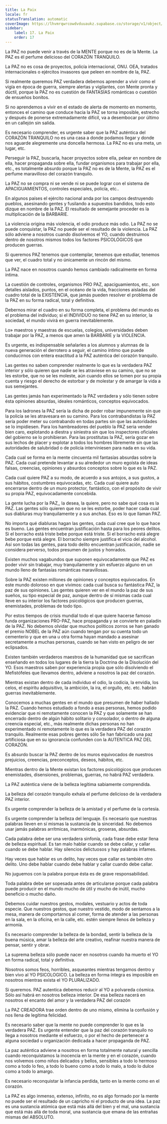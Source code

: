```yaml
---
title: La Paix
locale: fr
statusTranslation: automatic
coverImage: https://lhvmrqwrcowdvduuaukz.supabase.co/storage/v1/object/public/strapi-uploads/small_cover-educacion-fundamental.webp-2d51a7828a2b1309555be27f7e2a61a0.webp
sidebar:
    label: 17. La Paix
    order: 17
---
```

La PAZ no puede venir a través de la MENTE porque no es de la Mente. La PAZ es él perfume delicioso del CORAZÓN TRANQUILO.

La PAZ no es cosa de proyectos, policía internacional, ONU. OEA, tratados internacionales o ejércitos invasores que peleen en nombre de la, PAZ.

Si realmente queremos PAZ verdadera debemos aprender a vivir como el vigía en época de guerra, siempre alertas y vigilantes, con Mente pronta y dúctil, porque la PAZ no es cuestión de FANTASÍAS románticas o cuestión de ensueños bonitos.

Si no aprendemos a vivir en el estado de alerta de momento en momento, entonces el camino que conduce hacia la PAZ se torna imposible, estrecho y después de ponerse extremadamente difícil, va a desembocar por último en un callejón sin salida.

Es necesario comprender, es urgente saber que la PAZ auténtica del CORAZÓN TRANQUILO no es una casa a donde podamos llegar y donde nos aguarde alegremente una doncella hermosa. La PAZ no es una meta, un lugar, etc.

Perseguir la PAZ, buscarla, hacer proyectos sobre ella, pelear en nombre de ella, hacer propaganda sobre ella, fundar organismos para trabajar por ella, etc., es totalmente absurdo porque la PAZ no es de la Mente, la PAZ es el perfume maravilloso del corazón tranquilo.

La PAZ no se compra ni se vende ni se puede lograr con el sistema de APACIGUAMIENTOS, controles especiales, policía, etc..

En algunos países el ejército nacional anda por los campos destruyendo pueblos, asesinando gentes y fusilando a supuestos bandidos, todo esto dizque en nombre de la PAZ. El resultado de semejante proceder es la multiplicación de la BARBARIE.

La violencia origina más violencia, el odio produce más odio. La PAZ no se puede conquistar, la PAZ no puede ser el resultado de la violencia. La PAZ sólo adviene a nosotros cuando disolvemos el YO, cuando destruimos dentro de nosotros mismos todos los factores PSICOLÓGICOS que producen guerras.

Si queremos PAZ tenemos que contemplar, tenemos que estudiar, tenemos que ver, el cuadro total y no únicamente un rincón del mismo.

La PAZ nace en nosotros cuando hemos cambiado radicalmente en forma íntima.

La cuestión de controles, organismos PRO PAZ, apaciguamientos, etc., son detalles aislados, puntos, en el océano de la vida, fracciones aisladas del cuadro total de la EXISTENCIA, que jamás pueden resolver el problema de la PAZ en su forma radical, total y definitiva.

Debernos mirar el cuadro en su forma completa, el problema del mundo es el problema del individuo; si el INDIVIDUO no tiene PAZ en su interior, la sociedad, el mundo vivirá en guerra inevitablemente.

Lo» maestros y maestras de escuelas, colegios, universidades deben trabajar por la PAZ, a menos que amen la BARBARIE y la VIOLENCIA.

Es urgente, es indispensable señalarles a los alumnos y alumnas de la nueva generación el derrotero a seguir, el camino íntimo que puede conducirnos con entera exactitud a la PAZ auténtica del corazón tranquilo.

Las gentes no saben comprender realmente lo que es la verdadera PAZ interior y sólo quieren que nadie se les atraviese en su camino, que no se les estorbe, que no se les moleste, aún cuando ellos se tomen por su propia cuenta y riesgo el derecho de estorbar y de molestar y de amargar la vida a sus semejantes.

Las gentes jamás han experimentado la PAZ verdadera y sólo tienen sobre ésta opiniones absurdas, ideales románticos, conceptos equivocados.

Para los ladrones la PAZ sería la dicha de poder robar impunemente sin que la policía se les atravesara en su camino. Para los contrabandistas la PAZ sería poder meter su contrabando en todas partes sin que las autoridades se lo impidiesen. Para los hambreadores del pueblo la PAZ seria vender bien caro, explotando a diestra y siniestra sin que los inspectores oficiales del gobierno se lo prohibieran. Para las prostitutas la PAZ, sería gozar en sus lechos de placer y explotar a todos los hombres libremente sin que las autoridades de salubridad o de policía interviniesen para nada en su vida.

Cada cual se forma en la mente cincuenta mil fantasías absurdas sobre la PAZ. Cada cual pretende levantar a su alrededor un muro egoísta de ideas falsas, creencias, opiniones y absurdos conceptos sobre lo que es la PAZ.

Cada cual quiere PAZ a su modo, de acuerdo a sus antojos, a sus gustos, a sus hábitos, costumbres equivocadas, etc. Cada cual quiere auto encerrarse dentro de un muro protector, fantástico, con el propósito de vivir su propia PAZ, equivocadamente concebida.

La gente lucha por la PAZ,, la desea, la quiere, pero no sabe qué cosa es la PAZ. Las gentes sólo quieren que no se les estorbe, poder hacer cada cual sus diabluras muy tranquilamente y a sus anchas. Eso es lo que llaman PAZ.

No importa qué diabluras hagan las gentes, cada cual cree que lo que hace es bueno. Las gentes encuentran justificación hasta para los peores delitos. Si el borracho está triste bebe porque está triste. Si el borracho está alegre bebe porque está alegre. El borracho siempre justifica el vicio del alcohol. Así son todas las gentes, para todo delito encuentran justificación, nadie se considera perverso, todos presumen de justos y honrados.

Existen muchos vagabundos que suponen equivocadamente que PAZ es poder vivir sin trabajar, muy tranquilamente y sin esfuerzo alguno en un mundo lleno de fantasías románticas maravillosas.

Sobre la PAZ existen millones de opiniones y conceptos equivocados. En este mundo doloroso en que vivimos: cada cual busca su fantástica PAZ, la paz de sus opiniones. Las gentes quieren ver en el mundo la paz de sus sueños, su tipo especial de paz, aunque dentro de sí mismas cada cual lleve en su interior los factores psicológicos que producen guerras, enemistades, problemas de todo tipo.

Por estos tiempos de crisis mundial todo el que quiere hacerse famoso funda organizaciones PRO-PAZ, hace propaganda y se convierte en paladín de la PAZ. No debemos olvidar que muchos políticos zorros se han ganado el premio NOBEL de la PAZ aún cuando tengan por su cuenta todo un cementerio y que en una u otra forma hayan mandado a asesinar secretamente a muchas personas, cuando se han visto en peligro de ser eclipsados.

Existen también verdaderos maestros de la humanidad que se sacrifican enseñando en todos los lugares de la tierra la Doctrina de la Disolución del YO. Esos maestros saben por experiencia propia que sólo disolviendo el Mefistófeles que llevamos dentro, adviene a nosotros la paz del corazón.

Mientras existan dentro de cada individuo el odio, la codicia, la envidia, los celos, el espíritu adquisitivo, la ambición, la ira, el orgullo, etc. etc. habrán guerras inevitablemente.

Conocemos a muchas gentes en el mundo que presumen de haber hallado la PAZ. Cuando hemos estudiado a fondo a esas personas, hemos podido evidenciar que ni remotamente conocen la PAZ y que solamente se han encerrado dentro de algún hábito solitario y consolador, o dentro de alguna creencia especial, etc., más realmente dichas personas no han experimentado ni remotamente lo que es la verdadera PAZ del corazón tranquilo. Realmente esas pobres gentes sólo Se han fabricado una paz artificiosa que en su ignorancia confunden con la AUTENTICA PAZ DEL CORAZÓN.

Es absurdo buscar la PAZ dentro de los muros equivocados de nuestros prejuicios, creencias, preconceptos, deseos, hábitos, etc.

Mientras dentro de la Mente existan los factores psicológicos que producen enemistades, disensiones, problemas, guerras, no habrá PAZ verdadera.

La PAZ auténtica viene de la belleza legítima sabiamente comprendida.

La belleza del corazón tranquilo exhala el perfume delicioso de la verdadera PAZ interior.

Es urgente comprender la belleza de la amistad y el perfume de la cortesía.

Es urgente comprender la belleza del lenguaje. Es necesario que nuestras palabras lleven en sí mismas la sustancia de la sinceridad. No debemos usar jamás palabras arrítmicas, inarmónicas, groseras, absurdas.

Cada palabra debe ser una verdadera sinfonía, cada frase debe estar llena de belleza espiritual. Es tan malo hablar cuando se debe callar, y callar cuando se debe hablar. Hay silencios delictuosos y hay palabras infames.

Hay veces que hablar es un delito, hay veces que callar es también otro delito. Uno debe hablar cuando debe hablar y callar cuando debe callar.

No juguemos con la palabra porque ésta es de grave responsabilidad.

Toda palabra debe ser sopesada antes de articularse porque cada palabra puede producir en el mundo mucho de útil y mucho de inútil, mucho beneficio o mucho daño.

Debemos cuidar nuestros gestos, modales, vestuario y actos de toda especie. Que nuestros gestos, que nuestro vestido, modo de sentamos a la mesa, manera de comportarnos al comer, forma de atender a las personas en la sala, en la oficina, en la calle, etc. estén siempre llenos de belleza y armonía.

Es necesario comprender la belleza de la bondad, sentir la belleza de la buena música, amar la belleza del arte creativo, reafinar nuestra manera de pensar, sentir y obrar.

La suprema belleza sólo puede nacer en nosotros cuando ha muerto el YO en forma radical, total y definitiva.

Nosotros somos feos, horribles, asqueantes mientras tengamos dentro y bien vivo al YO PSICOLOGICO. La belleza en forma íntegra es imposible en nosotros mientras exista el YO PLURALIZADO.

Si queremos. PAZ autentica debemos reducir al YO a polvareda cósmica. Sólo así habrá en nosotros belleza interior. De esa belleza nacerá en nosotros el encanto del amor y la verdadera PAZ del corazón

La PAZ CREADORA trae orden dentro de uno mismo, elimina la confusión y nos llena de legítima felicidad.

Es necesario saber que la mente no puede comprender lo que es la verdadera PAZ. Es urgente entender que la paz del corazón tranquilo no llega a nosotros mediante el esfuerzo, o por el hecho de pertenecer a alguna sociedad u organización dedicada a hacer propaganda de PAZ.

La paz auténtica adviene a nosotros en forma totalmente natural y sencilla cuando reconquistamos la inocencia en la mente y en el corazón, cuando nos volvemos como niños delicados y bellos, sensibles a todo lo hermoso como a todo lo feo, a todo lo bueno como a todo lo malo, a todo lo dulce como a todo lo amargo.

Es necesario reconquistar la infancia perdida, tanto en la mente como en el corazón.

La PAZ es algo inmenso, extenso, infinito, no es algo formado por la mente no puede ser el resultado de un capricho ni el producto de una idea. La paz es una sustancia atómica que está más allá del bien y el mal, una sustancia que está más allá de toda moral, una sustancia que emana de las entrañas mismas del ABSOLUTO.
